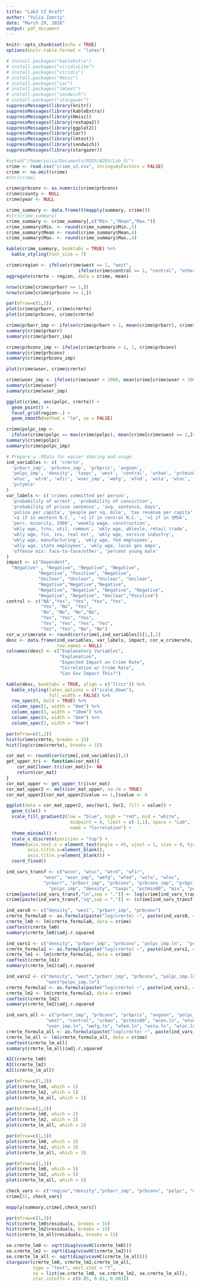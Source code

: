 ```yaml
---
title: "Lab3 YZ Draft"
author: "Yulia Zamriy"
date: "March 29, 2018"
output: pdf_document
---
```


```r
knitr::opts_chunk$set(echo = TRUE)
options(knitr.table.format = "latex")
```

```r
# install.packages("kableExtra")
# install.packages("viridisLite")
# install.packages("viridis")
# install.packages("Hmisc")
# install.packages("car")
# install.packages("lmtest")
# install.packages("sandwich")
# install.packages("stargazer")
suppressMessages(library(knitr))
suppressMessages(library(kableExtra))
suppressMessages(library(Hmisc))
suppressMessages(library(reshape2))
suppressMessages(library(ggplot2))
suppressMessages(library(car))
suppressMessages(library(lmtest))
suppressMessages(library(sandwich))
suppressMessages(library(stargazer))
```

```r
#setwd("/home/yulia/Documents/MIDS/W203/Lab_3/")
crime <- read.csv("crime_v2.csv", stringsAsFactors = FALSE)
crime <- na.omit(crime)
#str(crime)
```

```r
crime$prbconv <- as.numeric(crime$prbconv)
crime$county <- NULL
crime$year <- NULL
```


```r
crime_summary <- data.frame(t(mapply(summary, crime)))
#str(crime_summary)
crime_summary <- crime_summary[,c("Min.","Mean","Max.")]
crime_summary$Min. <- round(crime_summary$Min.,5)
crime_summary$Mean <- round(crime_summary$Mean,4)
crime_summary$Max. <- round(crime_summary$Max.,4)
```


```r
kable(crime_summary, booktabs = TRUE) %>%
  kable_styling(font_size = 7) 
```

```r
crime$region <- ifelse(crime$west == 1, "west",
                           ifelse(crime$central == 1, "central", "other"))
aggregate(crmrte ~ region, data = crime, mean)
```

```r
nrow(crime[crime$prbarr >= 1,])
nrow(crime[crime$prbconv >= 1,])
```

```r
par(mfrow=c(1,2))
plot(crime$prbarr, crime$crmrte)
plot(crime$prbconv, crime$crmrte)
```

```r
crime$prbarr_imp <- ifelse(crime$prbarr > 1, mean(crime$prbarr), crime$prbarr)
summary(crime$prbarr)
summary(crime$prbarr_imp)
```

```r
crime$prbconv_imp <- ifelse(crime$prbconv > 1, 1, crime$prbconv)
summary(crime$prbconv)
summary(crime$prbconv_imp)
```

```r
plot(crime$wser, crime$crmrte)
```

```r
crime$wser_imp <- ifelse(crime$wser > 2000, mean(crime[crime$wser < 2000,]$wser), crime$wser)
summary(crime$wser)
summary(crime$wser_imp)
```

```r
ggplot(crime, aes(polpc, crmrte)) +
  geom_point() +
  facet_grid(region~.) +
  geom_smooth(method = "lm", se = FALSE)
```

```r
crime$polpc_imp <- 
  ifelse(crime$polpc == max(crime$polpc), mean(crime[crime$west == 1,]$polpc), crime$polpc)
summary(crime$polpc)
summary(crime$polpc_imp)
```


```r
# Prepare a .RData for easier sharing and usage.
ind_variables <- c( 'crmrte',
  'prbarr_imp', 'prbconv_imp', 'prbpris', 'avgsen', 
  'polpc_imp', 'density', 'taxpc', 'west', 'central', 'urban', 'pctmin80', 'wcon', 
  'wtuc', 'wtrd', 'wfir', 'wser_imp', 'wmfg', 'wfed', 'wsta', 'wloc', 'mix', 
  'pctymle'
)
var_labels <- c('crimes committed per person',
  'probability of arrest', 'probability of conviction', 
  'probability of prison sentence', 'avg. sentence, days', 
  'police per capita', 'people per sq. mile', 'tax revenue per capita', 
  '=1 if in western N.C.', '=1 if in central N.C.', '=1 if in SMSA', 
  'perc. minority, 1980', 'weekly wage, construction', 
  'wkly wge, trns, util, commun', 'wkly wge, whlesle, retail trade', 
  'wkly wge, fin, ins, real est', 'wkly wge, service industry', 
  'wkly wge, manufacturing', 'wkly wge, fed employees', 
  'wkly wge, state employees', 'wkly wge, local gov emps', 
  'offense mix: face-to-face/other', 'percent young male'
)
impact <- c("Dependent",
  "Negative" , "Negative", "Negative", "Negative",
            "Negative", "Positive", "Negative", 
            "Unclear", "Unclear", "Unclear", "Unclear",
            "Negative","Negative","Negative",
            "Negative", "Negative", "Negative", "Negative",
            "Negative", "Negative", "Unclear","Positive")
control <- c("NA","Yes", "Yes", "Yes", "Yes",
             "Yes", "No", "Yes", 
             "No", "No", "No","No",
             "Yes", "Yes", "Yes",
             "Yes", "Yes", "Yes", "Yes", 
             "Yes", "Yes", "No", "No")
cor_w_crimerate <- round(cor(crime[,ind_variables])[1,],2)
desc <- data.frame(ind_variables, var_labels, impact, cor_w_crimerate, control,
                   row.names = NULL)
colnames(desc) <- c("Explanatory Variables", 
                    "Explanation", 
                    "Expected Impact on Crime Rate",
                    "Correlation w/ Crime Rate",
                    "Can Gov Impact This?")
```

```r
kable(desc, booktabs = TRUE, align = c("llccc")) %>%
  kable_styling(latex_options = c("scale_down"),
                full_width = FALSE) %>% 
  row_spec(0, bold = TRUE) %>% 
  column_spec(1, width = "8em") %>% 
  column_spec(3, width = "10em") %>% 
  column_spec(4, width = "8em") %>% 
  column_spec(5, width = "9em")
```

```r
par(mfrow=c(1,2))
hist(crime$crmrte, breaks = 15)
hist(log(crime$crmrte), breaks = 15)
```



```r
cor_mat <- round(cor(crime[,ind_variables]),2)
get_upper_tri <- function(cor_mat){
    cor_mat[lower.tri(cor_mat)]<- NA
    return(cor_mat)
}
cor_mat_upper <- get_upper_tri(cor_mat)
cor_mat_upper2 <- melt(cor_mat_upper, na.rm = TRUE)
cor_mat_upper2[cor_mat_upper2$value == 1,]$value <- 0
```

```r
ggplot(data = cor_mat_upper2, aes(Var1, Var2, fill = value)) +
  geom_tile() +
  scale_fill_gradient2(low = "blue", high = "red", mid = "white",
                        midpoint = 0, limit = c(-1,1), space = "Lab",
                        name = "Correlation") +
  theme_minimal() +
  scale_x_discrete(position = "top") +
  theme(axis.text.x = element_text(angle = 45, vjust = 1, size = 8, hjust = 0),
        axis.title.x=element_blank(),
        axis.title.y=element_blank()) +
  coord_fixed()
```


```r
ind_vars_transf <- c("wcon", "wtuc", "wtrd", "wfir",
              "wser", "wser_imp", "wmfg", "wfed", "wsta", "wloc",
              "prbarr", "prbarr_imp", "prbconv", "prbconv_imp", "prbpris", "avgsen", 
                "polpc_imp", "density", "taxpc", "pctmin80", "mix", "pctymle")
crime[paste(ind_vars_transf,"ln",sep = ".")] <- log(crime[ind_vars_transf])
crime[paste(ind_vars_transf,"sq",sep = ".")] <- (crime[ind_vars_transf])**2
```

```r
ind_vars0 <- c("density", "west", "prbarr_imp", "prbconv")
crmrte_formula0 <- as.formula(paste("log(crmrte) ~", paste(ind_vars0, collapse = "+"), sep = ""))
crmrte_lm0 <- lm(crmrte_formula0, data = crime)
coeftest(crmrte_lm0)
summary(crmrte_lm0)$adj.r.squared
```


```r
ind_vars1 <- c("density", "prbarr_imp", "prbconv", "polpc_imp.ln",  "pctmin80")
crmrte_formula1 <- as.formula(paste("log(crmrte) ~", paste(ind_vars1, collapse = "+"), sep = ""))
crmrte_lm1 <- lm(crmrte_formula1, data = crime)
coeftest(crmrte_lm1)
summary(crmrte_lm1)$adj.r.squared
```

```r
ind_vars2 <- c("density", "west","prbarr_imp", "prbconv", "polpc_imp.ln", "pctmin80",
               "west*polpc_imp.ln")
crmrte_formula2 <- as.formula(paste("log(crmrte) ~", paste(ind_vars2, collapse = "+"), sep = ""))
crmrte_lm2 <- lm(crmrte_formula2, data = crime)
coeftest(crmrte_lm2)
summary(crmrte_lm2)$adj.r.squared
```

```r
ind_vars_all <- c("prbarr_imp", "prbconv", "prbpris", "avgsen", "polpc_imp.ln", "density", "taxpc.ln",
               "west", "central", "urban", "pctmin80", "wcon.ln", "wtuc.ln", "wtrd.ln", "wfir.ln",
               "wser_imp.ln", "wmfg.ln", "wfed.ln", "wsta.ln", "wloc.ln", "mix", "pctymle")
crmrte_formula_all <- as.formula(paste("log(crmrte) ~", paste(ind_vars_all, collapse = "+"), sep = ""))
crmrte_lm_all <- lm(crmrte_formula_all, data = crime)
coeftest(crmrte_lm_all)
summary(crmrte_lm_all)$adj.r.squared
```

```r
AIC(crmrte_lm0)
AIC(crmrte_lm2)
AIC(crmrte_lm_all)
```

```r
par(mfrow=c(1,3))
plot(crmrte_lm0, which = 1)
plot(crmrte_lm2, which = 1)
plot(crmrte_lm_all, which = 1)
```

```r
par(mfrow=c(1,3))
plot(crmrte_lm0, which = 2)
plot(crmrte_lm2, which = 2)
plot(crmrte_lm_all, which = 2)
```

```r
par(mfrow=c(1,3))
plot(crmrte_lm0, which = 3)
plot(crmrte_lm2, which = 3)
plot(crmrte_lm_all, which = 3)
```

```r
par(mfrow=c(1,3))
plot(crmrte_lm0, which = 5)
plot(crmrte_lm2, which = 5)
plot(crmrte_lm_all, which = 5)
```

```r
check_vars <- c("region","density","prbarr_imp", "prbconv", "polpc", "wfed", "pctmin80")
crime[51, check_vars]
```

```r
mapply(summary,crime[,check_vars])
```

```r
par(mfrow=c(1,3))
hist(crmrte_lm0$residuals, breaks = 15)
hist(crmrte_lm2$residuals, breaks = 15)
hist(crmrte_lm_all$residuals, breaks = 15)
```
```r
se.crmrte_lm0 <- sqrt(diag(vcovHC(crmrte_lm0)))
se.crmrte_lm2 <- sqrt(diag(vcovHC(crmrte_lm2)))
se.crmrte_lm_all <- sqrt(diag(vcovHC(crmrte_lm_all)))
stargazer(crmrte_lm0, crmrte_lm2,crmrte_lm_all,
          type = "text", omit.stat = "f",
          se = list(se.crmrte_lm0, se.crmrte_lm2, se.crmrte_lm_all),
          star.cutoffs = c(0.05, 0.01, 0.001))
```
